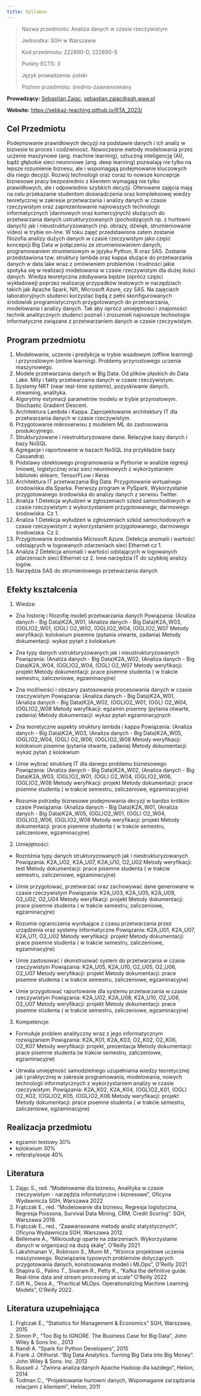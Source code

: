 ```yaml
---
title: Syllabus
---
```


> Nazwa przedmiotu: Analiza danych w czasie rzeczywistym
> 
> Jednostka: SGH w Warszawie
> 
> Kod przedmiotu: 222890-D, 222890-S
>
> Punkty ECTS: 3
>
> Język prowadzenia: polski
>
> Poziom przedmiotu: średnio-zaawansowany


**Prowadzący:** [Sebastian Zając](https://sebastianzajac.pl), 
  [sebastian.zajac@sgh.waw.pl](mailto:sebastian.zajac@sgh.waw.pl)


**Website:**
  [https://sebkaz-teaching.github.io/RTA_2023/](https://sebkaz-teaching.github.io/RTA_2023/)



## Cel Przedmiotu

Podejmowanie prawidłowych decyzji na podstawie danych i ich analiz w biznesie to proces i codzienność. 
Nowoczesne metody modelowania przez uczenie maszynowe (ang. machine learning), sztuczną inteligencję (AI), bądź głębokie sieci neuronowe (ang. deep learning) pozwalają nie tylko na lepsze rozumienie biznesu, ale i wspomagają podejmowanie kluczowych dla niego decyzji. 
Rozwój technologii oraz coraz to nowsze koncepcje biznesowe pracy bezpośrednio z klientem wymagają nie tylko prawidłowych, ale i odpowiednio szybkich decyzji. 
Oferowane zajęcia mają na celu przekazanie studentom doświadczenia oraz kompleksowej wiedzy teoretycznej w zakresie przetwarzania i analizy danych w czasie rzeczywistym oraz zaprezentowanie najnowszych technologii informatycznych (darmowych oraz komercyjnych) służących do przetwarzania danych ustrukturyzowanych (pochodzących np. z hurtowni danych) jak i nieustrukturyzowanych (np. obrazy, dźwięk, strumieniowanie video) w trybie on-line. 
W toku zajęć przedstawiona zatem zostanie filozofia analizy dużych danych w czasie rzeczywistym jako część koncepcji Big Data w połączeniu ze strumieniowaniem danych, programowaniem strumieniowym w języku Python, R oraz SAS. 
Zostanie przedstawiona tzw. struktury lambda oraz kappa służące do przetwarzania danych w data lake wraz z omówieniem problemów i trudności jakie spotyka się w realizacji modelowania w czasie rzeczywistym dla dużej ilości danych. 
Wiedza teoretyczna zdobywana będzie (oprócz części wykładowej) poprzez realizację przypadków testowych w narzędziach takich jak Apache Spark, Nifi, Microsoft Azure, czy SAS.
Na zajęciach laboratoryjnych studenci korzystać będą z pełni skonfigurowanych środowisk programistycznych przygotowanych do przetwarzania, modelowania i analizy danych. 
Tak aby oprócz umiejętności i znajomości technik analitycznych studenci poznali i zrozumieli najnowsze technologie informatyczne związane z przetwarzaniem danych w czasie rzeczywistym.

## Program przedmiotu

1. Modelowanie, uczenie i predykcja w trybie wsadowym (offline learning) i przyrostowym (online learning). Problemy przyrostowego uczenia maszynowego.
2. Modele przetwarzania danych w Big Data. Od plików płaskich do Data Lake. Mity i fakty przetwarzania danych w czasie rzeczywistym.
3. Systemy NRT (near real-time systems), pozyskiwanie danych, streaming, analityka.
4. Algorytmy estymacji parametrów modelu w trybie przyrostowym. Stochastic Gradient Descent.
5. Architektura Lambda i Kappa. Zaprojektowanie architektury IT dla przetwarzania danych w czasie rzeczywistym.
6. Przygotowanie mikroserwisu z modelem ML do zastosowania produkcyjnego.
7. Strukturyzowane i niestrukturyzowane dane. Relacyjne bazy danych i bazy NoSQL
8. Agregacje i raportowanie w bazach NoSQL (na przykładzie bazy Cassandra).
9. Podstawy obiektowego programowania w Pythonie w analizie regresji liniowej, logistycznej oraz sieci neuronowych z wykorzystaniem biblioteki sklearn, TensorFLow i Keras
10. Architektura IT przetwarzania Big Data. Przygotowanie wirtualnego środowiska dla Sparka. Pierwszy program w PySpark. Wykorzystanie przygotowanego środowiska do analizy danych z serwisu Twitter.
11. Analiza 1 Detekcja wyłudzeń w zgłoszeniach szkód samochodowych w czasie rzeczywistym z wykorzystaniem przygotowanego, darmowego środowiska. Cz 1.
12. Analiza 1 Detekcja wyłudzeń w zgłoszeniach szkód samochodowych w czasie rzeczywistym z wykorzystaniem przygotowanego, darmowego środowiska. Cz 2.
13. Przygotowanie środowiska Microsoft Azure. Detekcja anomalii i wartości odstających w logowanych zdarzeniach sieci Ethernet cz 1.
14. Analiza 2 Detekcja anomalii i wartości odstających w logowanych zdarzeniach sieci Ethernet cz 2. Inne narzędzia IT do szybkiej analizy logów.
15. Narzędzia SAS do strumieniowego przetwarzania danych

## Efekty kształcenia

1. Wiedza:

- Zna historię i filozofię modeli przetwarzania danych
Powiązania: (Analiza danych - Big Data)K2A_W01, (Analiza danych - Big Data)K2A_W03, (OGL)O2_W01, (OGL) O2_W02, (OGL)O2_W04, (OGL)O2_W07
Metody weryfikacji: kolokwium pisemne (pytania otwarte, zadania)
Metody dokumentacji: wykaz pytań z kolokwium

- Zna typy danych ustrukturyzowanych jak i nieustrukturyzowanych
Powiązania: (Analiza danych - Big Data)K2A_W02, (Analiza danych - Big Data)K2A_W04, (OGL)O2_W04, (OGL) O2_W07
Metody weryfikacji: projekt
Metody dokumentacji: prace pisemne studenta ( w trakcie semestru, zaliczeniowe, egzaminacyjne)

- Zna możliwości i obszary zastosowania procesowania danych w czasie rzeczywistym
Powiązania: (Analiza danych - Big Data)K2A_W01, (Analiza danych - Big Data)K2A_W02, (OGL)O2_W01, (OGL) O2_W04, (OGL)O2_W08
Metody weryfikacji: egzamin pisemny (pytania otwarte, zadania)
Metody dokumentacji: wykaz pytań egzaminacyjnych

- Zna teoretyczne aspekty struktury lambda i kappa
Powiązania: (Analiza danych - Big Data)K2A_W03, (Analiza danych - Big Data)K2A_W05, (OGL)O2_W04, (OGL) O2_W06, (OGL)O2_W08
Metody weryfikacji: kolokwium pisemne (pytania otwarte, zadania)
Metody dokumentacji: wykaz pytań z kolokwium

- Umie wybrać strukturę IT dla danego problemu biznesowego
Powiązania: (Analiza danych - Big Data)K2A_W02, (Analiza danych - Big Data)K2A_W03, (OGL)O2_W01, (OGL) O2_W04, (OGL)O2_W06, (OGL)O2_W08
Metody weryfikacji: projekt
Metody dokumentacji: prace pisemne studenta ( w trakcie semestru, zaliczeniowe, egzaminacyjne)

- Rozumie potrzeby biznesowe podejmowania decyzji w bardzo krótkim czasie
Powiązania: (Analiza danych - Big Data)K2A_W01, (Analiza danych - Big Data)K2A_W05, (OGL)O2_W01, (OGL) O2_W04, (OGL)O2_W06, (OGL)O2_W08
Metody weryfikacji: projekt
Metody dokumentacji: prace pisemne studenta ( w trakcie semestru, zaliczeniowe, egzaminacyjne)

2. Umiejętności:

- Rozróżnia typy danych strukturyzowanych jak i niestrukturyzowanych
Powiązania: K2A_U02, K2A_U07, K2A_U10, O2_U02
Metody weryfikacji: test
Metody dokumentacji: prace pisemne studenta ( w trakcie semestru, zaliczeniowe, egzaminacyjne)

- Umie przygotować, przetwarzać oraz zachowywać dane generowane w czasie rzeczywistym
Powiązania:  K2A_U03, K2A_U05, K2A_U09, O2_U02, O2_U04
Metody weryfikacji: projekt
Metody dokumentacji: prace pisemne studenta ( w trakcie semestru, zaliczeniowe, egzaminacyjne)

- Rozumie ograniczenia wynikające z czasu przetwarzania przez urządzenia oraz systemy informatyczne
Powiązania:  K2A_U01, K2A_U07, K2A_U11, O2_U02
Metody weryfikacji: projekt
Metody dokumentacji: prace pisemne studenta ( w trakcie semestru, zaliczeniowe, egzaminacyjne)

- Umie zastosować i skonstruować system do przetwarzania w czasie rzeczywistym
Powiązania:  K2A_U05, K2A_U10, O2_U05, O2_U06, O2_U07
Metody weryfikacji: projekt
Metody dokumentacji: prace pisemne studenta ( w trakcie semestru, zaliczeniowe, egzaminacyjne)

- Umie przygotować raportowanie dla systemu przetwarzania w czasie rzeczywistym
Powiązania: K2A_U02, K2A_U08, K2A_U10, O2_U06, O2_U07
Metody weryfikacji: projekt
Metody dokumentacji: prace pisemne studenta ( w trakcie semestru, zaliczeniowe, egzaminacyjne)

3. Kompetencje:

- Formułuje problem analityczny wraz z jego informatycznym rozwiązaniem
Powiązania: K2A_K01, K2A_K03, O2_K02,  O2_K06, O2_K07
Metody weryfikacji: projekt, prezentacja
Metody dokumentacji: prace pisemne studenta (w trakcie semestru, zaliczeniowe, egzaminacyjne)

- Utrwala umiejętność samodzielnego uzupełniania wiedzy teoretycznej jak i praktycznej w zakresie programowania,
modelowania, nowych technologii informatycznych z wykorzystaniem analizy w czasie rzeczywistym. Powiązania: K2A_K02, K2A_K04, (OGL)O2_K01, (OGL) O2_K02, (OGL)O2_K05, (OGL)O2_K06
Metody weryfikacji: projekt
Metody dokumentacji: prace pisemne studenta ( w trakcie semestru, zaliczeniowe, egzaminacyjne)


## Realizacja przedmiotu

- egzamin testowy 30%
- kolokwium 30%
- referaty/eseje 40%

## Literatura


1. Zając S., red. "Modelowanie dla biznesu, Analityka w czasie rzeczywistym - narzędzia informatyczne i biznesowe", Oficyna Wydawnicza SGH, Warszawa 2022
2. Frątczak E., red. "Modelowanie dla biznesu, Regresja logistyczna, Regresja Poissona, Survival Data Mining, CRM, Credit Scoring". SGH, Warszawa 2019. 
3. Frątczak E., red., "Zaawansowane metody analiz statystycznych", Oficyna Wydawnicza SGH, Warszawa 2012. 
4. Bellemare A., "Mikrousługi oparte na zdarzeniach. Wykorzystanie danych w organizacji na dużą skalę", O'Reilly 2021
5. Lakshmanan V., Robinson S., Munn M., "Wzorce projektowe uczenia maszynowego. Rozwiązania typowych problemów dotyczących przygotowania danych, konstruowania modeli i MLOps", O'Reilly 2021
6. Shapira G., Palino T., Sivaram R., Petty K., "Kafka the definitive guide. Real-time data and stream processing at scale" O'Reilly 2022
7. Gift N., Deza A., "Practical MLOps. Operationalizing Machine Learning Models", O'Reilly 2022.  

## Literatura uzupełniająca

1. Frątczak E., "Statistics for Management & Economics" SGH, Warszawa, 2015 
2. Simon P., "Too Big to IGNORE. The Business Case for Big Data", John Wiley & Sons Inc., 2013 
3. Nandi A. "Spark for Python Developers", 2015 
4. Frank J. Ohlhorst. "Big Data Analytics. Turning Big Data into Big Money". John Wiley & Sons. Inc. 2013 
5. Russell J. "Zwinna analiza danych Apache Hadoop dla każdego", Helion, 2014 
6. Todman C., "Projektowanie hurtowni danych, Wspomaganie zarządzania relacjami z klientami", Helion, 2011

